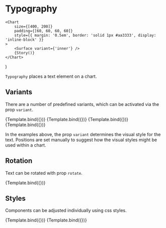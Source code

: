 
# Typography

<Meta title="Core/Components/Typography" />

    <Chart
        size={[400, 200]}
        padding={[60, 60, 60, 60]}
        style={{ margin: '0.5em', border: 'solid 1px #aa3333', display: 'inline-block' }}
    >
        <Surface variant={'inner'} />
        {Story()}
    </Chart>
)

`Typography` places a text element on a chart.

<ArgsTable of={Typography} />

## Variants

There are a number of predefined variants, which can be activated via the prop `variant`.

<Canvas>
    <Story
        name="title"
        args={{
            variant: 'title',
            position: [0, -30],
            children: 'Primary heading',
        }}
        component={Typography}
        decorators={[ChartDecorator]}
    >
        {Template.bind({})}
    </Story>
    <Story
        name="subtitle"
        args={{
            variant: 'subtitle',
            position: [0, -10],
            children: 'Secondary heading',
        }}
        component={Typography}
        decorators={[ChartDecorator]}
    >
        {Template.bind({})}
    </Story>
    <Story
        name="axisLabel"
        args={{
            variant: 'axisLabel',
            position: [140, 115],
            children: 'axis label',
        }}
        component={Typography}
        decorators={[ChartDecorator]}
    >
        {Template.bind({})}
    </Story>
    <Story
        name="tickLabel"
        args={{
            variant: 'tickLabel',
            position: [0, 85],
            children: 'tick label',
        }}
        component={Typography}
        decorators={[ChartDecorator]}
    >
        {Template.bind({})}
    </Story>
</Canvas>

In the examples above, the prop `variant` determines the visual style for the text.
Positions are set manually to suggest how the visual styles might be used within a chart.

## Rotation

Text can be rotated with prop `rotate`.

<Canvas>
    <Story
        name="rotation"
        args={{
            variant: 'default',
            position: [120, 40],
            children: 'rotated text',
            style: {
                textAnchor: 'middle',
                alignmentBaseline: 'middle',
            },
            rotate: -10,
        }}
        component={Typography}
        decorators={[ChartDecorator]}
    >
        {Template.bind({})}
    </Story>
</Canvas>

## Styles

Components can be adjusted individually using css styles.

<Canvas>
    <Story
        name="color"
        args={{
            variant: 'title',
            position: [0, -30],
            children: 'Title in color',
            style: {
                fill: '#dd4444',
                alignmentBaseline: 'middle',
            },
        }}
        component={Typography}
        decorators={[ChartDecorator]}
    >
        {Template.bind({})}
    </Story>
    <Story
        name="letter spacing"
        args={{
            variant: 'default',
            position: [0, -30],
            children: 'Text with custom style',
            style: {
                fill: '#222222',
                fontFamily: 'serif',
                letterSpacing: 3,
                fontSize: '20px',
                alignmentBaseline: 'middle',
            },
        }}
        component={Typography}
        decorators={[ChartDecorator]}
    >
        {Template.bind({})}
    </Story>
</Canvas>
